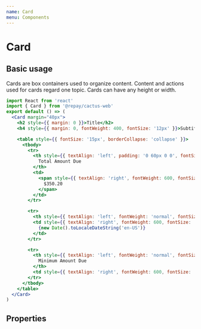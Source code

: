 ```yaml
---
name: Card
menu: Components
---
```



# Card

## Basic usage

Cards are box containers used to organize content. Content and actions used for cards regard one topic. Cards can have any height or width.

```jsx
import React from 'react'
import { Card } from '@repay/cactus-web'
export default () => (
  <Card margin="40px">
    <h2 style={{ margin: 0 }}>Title</h2>
    <h4 style={{ margin: 0, fontWeight: 400, fontSize: '12px' }}>Subtitle</h4>

    <table style={{ fontSize: '15px', borderCollapse: 'collapse' }}>
      <tbody>
        <tr>
          <th style={{ textAlign: 'left', padding: '0 60px 0 0', fontSize: '12px' }}>
            Total Amount Due
          </th>
          <td>
            <span style={{ textAlign: 'right', fontWeight: 600, fontSize: '25.92px' }}>
              $350.20
            </span>
          </td>
        </tr>

        <tr>
          <th style={{ textAlign: 'left', fontWeight: 'normal', fontSize: '12px' }}> Due Date </th>
          <td style={{ textAlign: 'right', fontWeight: 600, fontSize: '12px' }}>
            {new Date().toLocaleDateString('en-US')}
          </td>
        </tr>

        <tr>
          <th style={{ textAlign: 'left', fontWeight: 'normal', fontSize: '12px' }}>
            Minimum Amount Due
          </th>
          <td style={{ textAlign: 'right', fontWeight: 600, fontSize: '12px' }}>$127.00</td>
        </tr>
      </tbody>
    </table>
  </Card>
)
```

## Properties

<PropsTable of={Card} />
